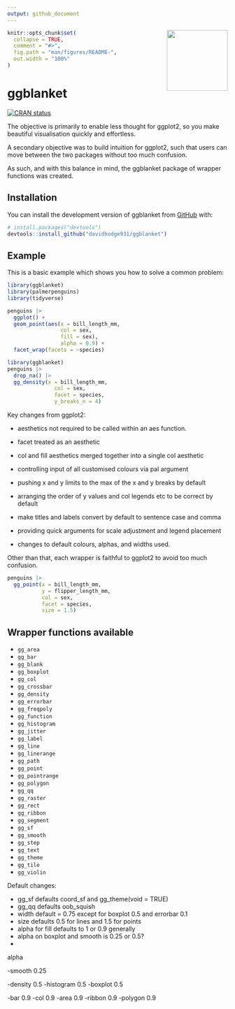 ```yaml
---
output: github_document
---
```


<!-- README.md is generated from README.Rmd. Please edit that file -->

<img src="man/figures/logo.png" align="right" height="139" />

```r
knitr::opts_chunk$set(
  collapse = TRUE,
  comment = "#>",
  fig.path = "man/figures/README-",
  out.width = "100%"
)
```

# ggblanket

<!-- badges: start -->
[![CRAN status](https://www.r-pkg.org/badges/version/ggblanket)](https://CRAN.R-project.org/package=ggblanket)
<!-- badges: end -->

The objective is primarily to enable less thought for ggplot2, so you make beautiful visualisation quickly and effortless. 

A secondary objective was to build intuition for ggplot2, such that users can move between the two packages without too much confusion.   

As such, and with this balance in mind, the ggblanket package of wrapper functions was created.

## Installation

You can install the development version of ggblanket from [GitHub](https://github.com/) with:

``` r
# install.packages("devtools")
devtools::install_github("davidhodge931/ggblanket")
```

## Example

This is a basic example which shows you how to solve a common problem:

```r
library(ggblanket)
library(palmerpenguins)
library(tidyverse)

penguins |>
  ggplot() +
  geom_point(aes(x = bill_length_mm,  
                 col = sex, 
                 fill = sex), 
                 alpha = 0.9) +
  facet_wrap(facets = ~species)

```
```r
library(ggblanket)
penguins |>
  drop_na() |> 
  gg_density(x = bill_length_mm, 
               col = sex, 
               facet = species, 
               y_breaks_n = 4)

```


Key changes from ggplot2:

* aesthetics not required to be called within an aes function. 
* facet treated as an aesthetic
* col and fill aesthetics merged together into a single col aesthetic
* controlling input of all customised colours via pal argument

* pushing x and y limits to the max of the x and y breaks by default
* arranging the order of y values and col legends etc to be correct by default
* make titles and labels convert by default to sentence case and comma
* providing quick arguments for scale adjustment and legend placement
* changes to default colours, alphas, and widths used.

Other than that, each wrapper is faithful to ggplot2 to avoid too much confusion. 

```r
penguins |>
  gg_point(x = bill_length_mm, 
           y = flipper_length_mm, 
           col = sex, 
           facet = species, 
           size = 1.5)
```

## Wrapper functions available

* `gg_area`	
* `gg_bar`	
* `gg_blank`	
* `gg_boxplot`	
* `gg_col`	
* `gg_crossbar`
* `gg_density`
* `gg_errorbar`	
* `gg_freqpoly`	
* `gg_function`	
* `gg_histogram`	
* `gg_jitter`	
* `gg_label`
* `gg_line`
* `gg_linerange`
* `gg_path`	
* `gg_point`	
* `gg_pointrange`	
* `gg_polygon`
* `gg_qq`
* `gg_raster`	
* `gg_rect`
* `gg_ribbon`
* `gg_segment`	
* `gg_sf`	
* `gg_smooth`	
* `gg_step`	
* `gg_text`	
* `gg_theme`
* `gg_tile`	
* `gg_violin`	

Default changes:

* gg_sf defaults coord_sf and gg_theme(void = TRUE)
* gg_qq defaults oob_squish
* width default = 0.75 except for boxplot 0.5 and errorbar 0.1
* size defaults 0.5 for lines and 1.5 for points
* alpha for fill defaults to 1 or 0.9 generally
* alpha on boxplot and smooth is 0.25 or 0.5?
*

alpha

-smooth 0.25

-density 0.5
-histogram 0.5
-boxplot 0.5


-bar 0.9
-col 0.9
-area 0.9
-ribbon 0.9
-polygon 0.9


